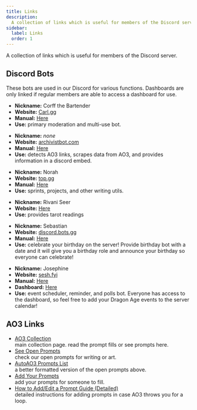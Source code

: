 ```yaml
---
title: Links
description:
  A collection of links which is useful for members of the Discord server.
sidebar:
  label: Links
  order: 1
---
```



A collection of links which is useful for members of the Discord server.

## Discord Bots

These bots are used in our Discord for various functions. Dashboards are only
linked if regular members are able to access a dashboard for use.

<Tabs>
<TabItem label="Carl-bot">

- **Nickname:** Corff the Bartender
- **Website:** [Carl.gg][carl]
- **Manual:** [Here][carl_docs]
- **Use:** primary moderation and multi-use bot.

</TabItem>

<TabItem label="Archivist">

- **Nickname:** _none_
- **Website:** [archivistbot.com][archivist]
- **Manual:** [Here][archivist_docs]
- **Use:** detects AO3 links, scrapes data from AO3, and provides information in
  a discord embed.

</TabItem>

<TabItem label="Writer-Bot">

- **Nickname:** Norah
- **Website:** [top.gg][wb]
- **Manual:** [Here][wb_docs]
- **Use:** sprints, projects, and other writing utils.

</TabItem>

<TabItem label="Tarot Bot">

- **Nickname:** Rivani Seer
- **Website:** [Here][tarot]
- **Use:** provides tarot readings

</TabItem>

<TabItem label="Birthday Bot">

- **Nickname:** Sebastian
- **Website:** [discord.bots.gg][bb]
- **Manual:** [Here][bb_docs]
- **Use:** celebrate your birthday on the server! Provide birthday bot with a
  date and it will give you a birthday role and announce your birthday so
  everyone can celebrate!

</TabItem>

<TabItem label="sesh">

- **Nickname:** Josephine
- **Website:** [sesh.fyi][sesh]
- **Manual:** [Here][sesh_docs]
- **Dashboard:** [Here][sesh_dash]
- **Use:** event scheduler, reminder, and polls bot. Everyone has access to the
  dashboard, so feel free to add your Dragon Age events to the server calendar!

</TabItem>

</Tabs>

## AO3 Links

- [AO3 Collection](https://archiveofourown.org/collections/thmprompts/profile)<br /><span className="subNote">main
  collection page. read the prompt fills or see prompts here.</span>
- [See Open Prompts](https://archiveofourown.org/collections/thmprompts/requests)<br /><span className="subNote">check
  our open prompts for writing or art.</span>
- [AutoAO3 Prompts List](https://autoao3app.firebaseapp.com/#/thmprompts/all)<br /><span className="subNote">a
  better formatted version of the open prompts above.</span>
- [Add Your Prompts](https://ao3.org/collections/thmprompts/signups/new)<br /><span className="subNote">add
  your prompts for someone to fill.</span>
- [How to Add/Edit a Prompt Guide (Detailed)](https://bit.ly/3bSsok7)<br /><span className="subNote">detailed
  instructions for adding prompts in case AO3 throws you for a loop.</span>

[carl]: https://carl.gg/
[carl_docs]: https://docs.carl.gg/
[archivist]: https://www.archivistbot.com
[archivist_docs]: https://www.archivistbot.com/docs/intro
[wb]: https://top.gg/bot/460090810029965312
[wb_docs]: https://github.com/writer-bot/bot/wiki
[tarot]: https://tarotbot.cards/
[bb]: https://discord.bots.gg/bots/470673087671566366
[bb_docs]: https://noithecat.dev/bots/BirthdayBot/
[sesh]: https://sesh.fyi
[sesh_docs]: https://sesh.fyi/manual/
[sesh_dash]: https://sesh.fyi/dashboard

